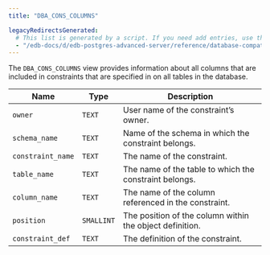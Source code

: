 ```yaml
---
title: "DBA_CONS_COLUMNS"

legacyRedirectsGenerated:
  # This list is generated by a script. If you need add entries, use the `legacyRedirects` key.
  - "/edb-docs/d/edb-postgres-advanced-server/reference/database-compatibility-for-oracle-developers-reference-guide/10/Database_Compatibility_for_Oracle_Developers_Reference_Guide.1.135.html"
---
```


<div id="dba_cons_columns" class="registered_link"></div>

The `DBA_CONS_COLUMNS` view provides information about all columns that are included in constraints that are specified in on all tables in the database.

| Name              | Type       | Description                                              |
| ----------------- | ---------- | -------------------------------------------------------- |
| `owner`           | `TEXT`     | User name of the constraint’s owner.                     |
| `schema_name`     | `TEXT`     | Name of the schema in which the constraint belongs.      |
| `constraint_name` | `TEXT`     | The name of the constraint.                              |
| `table_name`      | `TEXT`     | The name of the table to which the constraint belongs.   |
| `column_name`     | `TEXT`     | The name of the column referenced in the constraint.     |
| `position`        | `SMALLINT` | The position of the column within the object definition. |
| `constraint_def`  | `TEXT`     | The definition of the constraint.                        |
